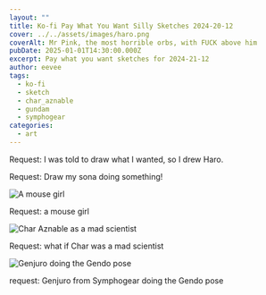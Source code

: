 ```yaml
---
layout: ""
title: Ko-fi Pay What You Want Silly Sketches 2024-20-12
cover: ../../assets/images/haro.png
coverAlt: Mr Pink, the most horrible orbs, with FUCK above him
pubDate: 2025-01-01T14:30:00.000Z
excerpt: Pay what you want sketches for 2024-21-12
author: eevee
tags:
  - ko-fi
  - sketch
  - char_aznable
  - gundam
  - symphogear
categories:
  - art
---
```



Request: I was told to draw what I wanted, so I drew Haro.


<ContentMedia
imgSrc="_/astro/vi-blep.rriwxxp-.png"
alt="vi doin a blep">
</ContentMedia>

Request: Draw my sona doing something!

![A mouse girl](../../assets/images/cass.png "Cass")

Request: a mouse girl

![Char Aznable as a mad scientist](../../assets/images/mad-scientist-char.png "Mad scientist Char")

Request: what if Char was a mad scientist

![Genjuro doing the Gendo pose](../../assets/images/genjuro-ikari.png "Genjuro Ikari")

request: Genjuro from Symphogear doing the Gendo pose
